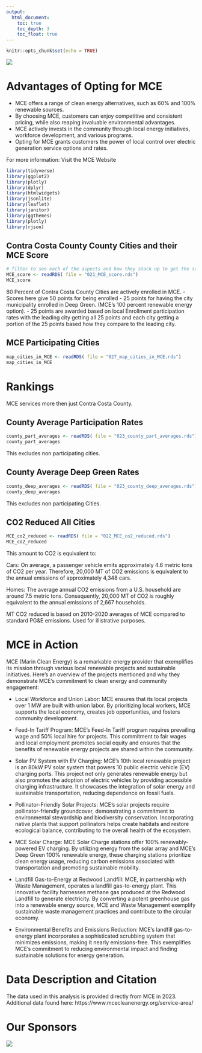 ```yaml
---
output:
  html_document:
    toc: true
    toc_depth: 3
    toc_float: true
---
```


```r
knitr::opts_chunk$set(echo = TRUE)
```
<img src="image.jpeg">

# **Advantages of Opting for MCE**

- MCE offers a range of clean energy alternatives, such as 60% and 100% renewable sources.
- By choosing MCE, customers can enjoy competitive and consistent pricing, while also reaping invaluable environmental advantages.
- MCE actively invests in the community through local energy initiatives, workforce development, and various programs.
- Opting for MCE grants customers the power of local control over electric generation service options and rates.

For more information: Visit the MCE Website

```r

library(tidyverse)
library(ggplot2)
library(plotly)
library(dplyr)
library(htmlwidgets)
library(jsonlite)
library(leaflet)
library(janitor)
library(ggthemes)
library(plotly)
library(rjson)
```
## **Contra Costa County County Cities and their MCE Score**
```r
# filter to see each of the aspects and how they stack up to get the score
MCE_score <- readRDS( file = "021_MCE_score.rds")
MCE_score
```
80 Percent of Contra Costa County Cities are actively enrolled in MCE. 
- Scores here give 50 points for being enrolled 
- 25 points for having the city municipality enrolled in Deep Green. (MCE's 100 percent renewable energy option). 
- 25 points are awarded based on local Enrollment participation rates with the leading city getting all 25 points and each city getting a portion of the 25 points based how they compare to the leading city. 


## **MCE Participating Cities**
```r
map_cities_in_MCE <- readRDS( file = "027_map_cities_in_MCE.rds")
map_cities_in_MCE
```


# **Rankings**
MCE services more then just Contra Costa County.

## **County Average Participation Rates**
```r
county_part_averages <- readRDS( file = "023_county_part_averages.rds")
county_part_averages
```
This excludes non participating cities.

## **County Average Deep Green Rates**
```r
county_deep_averages <- readRDS( file = "023_county_deep_averages.rds")
county_deep_averages
```
This excludes non participating Cities.

## **CO2 Reduced All Cities**
```r
MCE_co2_reduced <- readRDS( file = "022_MCE_co2_reduced.rds")
MCE_co2_reduced
```
This amount to CO2 is equivalent to:

Cars: On average, a passenger vehicle emits approximately 4.6 metric tons of CO2 per year. Therefore, 20,000 MT of CO2 emissions is equivalent to the annual emissions of approximately 4,348 cars.

Homes: The average annual CO2 emissions from a U.S. household are around 7.5 metric tons. Consequently, 20,000 MT of CO2 is roughly equivalent to the annual emissions of 2,667 households.

MT CO2 reduced is based on 2010-2020 averages of MCE compared to standard PG&E emissions. Used for illistrative purposes.

# **MCE in Action**

MCE (Marin Clean Energy) is a remarkable energy provider that exemplifies its mission through various local renewable projects and sustainable initiatives. Here's an overview of the projects mentioned and why they demonstrate MCE's commitment to clean energy and community engagement:

- Local Workforce and Union Labor: MCE ensures that its local projects over 1 MW are built with union labor. By prioritizing local workers, MCE supports the local economy, creates job opportunities, and fosters community development.

- Feed-In Tariff Program: MCE's Feed-In Tariff program requires prevailing wage and 50% local hire for projects. This commitment to fair wages and local employment promotes social equity and ensures that the benefits of renewable energy projects are shared within the community.

- Solar PV System with EV Charging: MCE's 10th local renewable project is an 80kW PV solar system that powers 10 public electric vehicle (EV) charging ports. This project not only generates renewable energy but also promotes the adoption of electric vehicles by providing accessible charging infrastructure. It showcases the integration of solar energy and sustainable transportation, reducing dependence on fossil fuels.

- Pollinator-Friendly Solar Projects: MCE's solar projects require pollinator-friendly groundcover, demonstrating a commitment to environmental stewardship and biodiversity conservation. Incorporating native plants that support pollinators helps create habitats and restore ecological balance, contributing to the overall health of the ecosystem.

- MCE Solar Charge: MCE Solar Charge stations offer 100% renewably-powered EV charging. By utilizing energy from the solar array and MCE's Deep Green 100% renewable energy, these charging stations prioritize clean energy usage, reducing carbon emissions associated with transportation and promoting sustainable mobility.

- Landfill Gas-to-Energy at Redwood Landfill: MCE, in partnership with Waste Management, operates a landfill gas-to-energy plant. This innovative facility harnesses methane gas produced at the Redwood Landfill to generate electricity. By converting a potent greenhouse gas into a renewable energy source, MCE and Waste Management exemplify sustainable waste management practices and contribute to the circular economy.

- Environmental Benefits and Emissions Reduction: MCE's landfill gas-to-energy plant incorporates a sophisticated scrubbing system that minimizes emissions, making it nearly emissions-free. This exemplifies MCE's commitment to reducing environmental impact and finding sustainable solutions for energy generation.

# **Data Description and Citation**

The data used in this analysis is provided directly from MCE in 2023.
Additional data found here:
https://www.mcecleanenergy.org/service-area/

# **Our Sponsors**
<img src="updatesponsors.png">